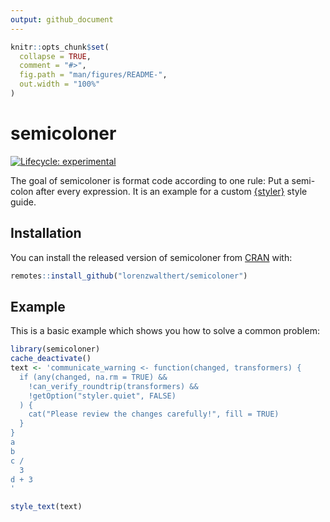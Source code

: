 ```yaml
---
output: github_document
---
```


<!-- README.md is generated from README.Rmd. Please edit that file -->

```r
knitr::opts_chunk$set(
  collapse = TRUE,
  comment = "#>",
  fig.path = "man/figures/README-",
  out.width = "100%"
)
```

# semicoloner

<!-- badges: start -->
[![Lifecycle: experimental](https://img.shields.io/badge/lifecycle-experimental-orange.svg)](https://lifecycle.r-lib.org/articles/stages.html#experimental)
<!-- badges: end -->

The goal of semicoloner is format code according to one rule: Put a semi-colon
after every expression. It is an example for a custom [{styler}](https://styler.r-lib.org)
style guide.

## Installation

You can install the released version of semicoloner from [CRAN](https://CRAN.R-project.org) with:

``` r
remotes::install_github("lorenzwalthert/semicoloner")
```

## Example

This is a basic example which shows you how to solve a common problem:

```r
library(semicoloner)
cache_deactivate()
text <- 'communicate_warning <- function(changed, transformers) {
  if (any(changed, na.rm = TRUE) &&
    !can_verify_roundtrip(transformers) &&
    !getOption("styler.quiet", FALSE)
  ) {
    cat("Please review the changes carefully!", fill = TRUE)
  }
}
a
b
c /
  3
d + 3
'

style_text(text)
```
